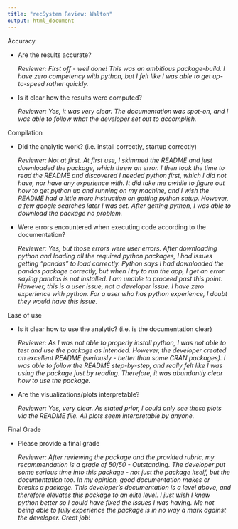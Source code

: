 ```yaml
---
title: "recSystem Review: Walton"
output: html_document
---
```


Accuracy
    
  - Are the results accurate?
  
      *Reviewer: First off - well done! This was an ambitious package-build. I have zero competency with python, but I felt like I was able to get up-to-speed rather quickly.*
      
  - Is it clear how the results were computed?
  
      *Reviewer:  Yes, it was very clear. The documentation was spot-on, and I was able to follow what the developer set out to accomplish. *
      
Compilation
    
  - Did the analytic work? (i.e. install correctly, startup
        correctly)
        
      *Reviewer: Not at first. At first use, I skimmed the README and just downloaded the package, which threw an error. I then took the time to read the README and discovered I needed python first, which I did not have, nor have any experience with. It did take me awhile to figure out how to get python up and running on my machine, and I wish the README had a little more instruction on getting python setup. However, a few google searches later I was set. After getting python, I was able to download the package no problem.*
        
  - Were errors encountered when executing code according to the
        documentation?
        
      *Reviewer:  Yes, but those errors were user errors. After downloading python and loading all the required python packages, I had issues getting "pandas" to load correctly. Python says I had downloaded the pandas package correctly, but when I try to run the app, I get an error saying pandas is not installed. I am unable to proceed past this point. However, this is a user issue, not a developer issue. I have zero experience with python. For a user who has python experience, I doubt they would have this issue.*

Ease of use
    
  - Is it clear how to use the analytic? (i.e. is the documentation
        clear)
        
      *Reviewer: As I was not able to properly install python, I was not able to test and use the package as intended. However, the developer created an excellent README (seriously - better than some CRAN packages). I was able to follow the README step-by-step, and really felt like I was using the package just by reading. Therefore, it was abundantly clear how to use the package.*
        
  - Are the visualizations/plots interpretable?
  
      *Reviewer: Yes, very clear. As stated prior, I could only see these plots via the README file. All plots seem interpretable by anyone.*
      
Final Grade

  - Please provide a final grade

      *Reviewer: After reviewing the package and the provided rubric, my recommendation is a grade of 50/50 - Outstanding. The developer put some serious time into this package - not just the package itself, but the documentation too. In my opinion, good documentation makes or breaks a package. This developer's documentation is a level above, and therefore elevates this package to an elite level. I just wish I knew python better so I could have fixed the issues I was having. Me not being able to fully experience the package is in no way a mark against the developer. Great job!*
